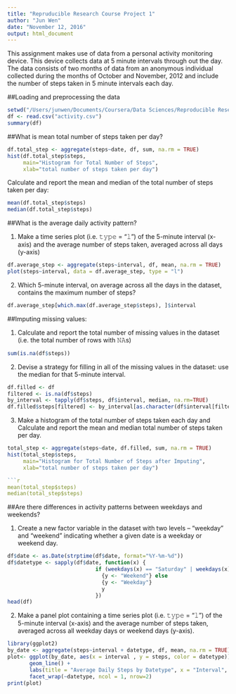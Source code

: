 ```yaml
---
title: "Repruducible Research Course Project 1"
author: "Jun Wen"
date: "November 12, 2016"
output: html_document
---
```


This assignment makes use of data from a personal activity monitoring device. This device collects data at 5 minute intervals through out the day. The data consists of two months of data from an anonymous individual collected during the months of October and November, 2012 and include the number of steps taken in 5 minute intervals each day.

##Loading and preprocessing the data

```r
setwd("/Users/junwen/Documents/Coursera/Data Sciences/Reproducible Research")
df <- read.csv("activity.csv")
summary(df)
```

##What is mean total number of steps taken per day?

```r
df.total_step <- aggregate(steps~date, df, sum, na.rm = TRUE)
hist(df.total_step$steps, 
     main="Histogram for Total Number of Steps", 
     xlab="total number of steps taken per day")
```

Calculate and report the mean and median of the total number of steps taken per day:

```r
mean(df.total_step$steps)
median(df.total_step$steps)
```

##What is the average daily activity pattern?

1. Make a time series plot (i.e. 𝚝𝚢𝚙𝚎 = "𝚕") of the 5-minute interval (x-axis) and the average number of steps taken, averaged across all days (y-axis)

```r
df.average_step <- aggregate(steps~interval, df, mean, na.rm = TRUE)
plot(steps~interval, data = df.average_step, type = "l")
```

2. Which 5-minute interval, on average across all the days in the dataset, contains the maximum number of steps?

```r
df.average_step[which.max(df.average_step$steps), ]$interval
```

##Imputing missing values:

1. Calculate and report the total number of missing values in the dataset (i.e. the total number of rows with 𝙽𝙰s)

```r
sum(is.na(df$steps))
```

2. Devise a strategy for filling in all of the missing values in the dataset: use the median for that 5-minute interval.

```r
df.filled <- df
filtered <- is.na(df$steps)
by_interval <- tapply(df$steps, df$interval, median, na.rm=TRUE)
df.filled$steps[filtered] <- by_interval[as.character(df$interval[filtered])]
```

3. Make a histogram of the total number of steps taken each day and Calculate and report the mean and median total number of steps taken per day.

```r
total_step <- aggregate(steps~date, df.filled, sum, na.rm = TRUE)
hist(total_step$steps, 
     main="Histogram for Total Number of Steps after Imputing", 
     xlab="total number of steps taken per day")

```r
mean(total_step$steps)
median(total_step$steps)
```  

##Are there differences in activity patterns between weekdays and weekends?

1. Create a new factor variable in the dataset with two levels – “weekday” and “weekend” indicating whether a given date is a weekday or weekend day.

```r
df$date <- as.Date(strptime(df$date, format="%Y-%m-%d"))
df$datetype <- sapply(df$date, function(x) {
                            if (weekdays(x) == "Saturday" | weekdays(x) =="Sunday") 
                              {y <- "Weekend"} else 
                              {y <- "Weekday"}
                              y
                            })
head(df)
```


2. Make a panel plot containing a time series plot (i.e. 𝚝𝚢𝚙𝚎 = "𝚕") of the 5-minute interval (x-axis) and the average number of steps taken, averaged across all weekday days or weekend days (y-axis).

```r
library(ggplot2)
by_date <- aggregate(steps~interval + datetype, df, mean, na.rm = TRUE)
plot<- ggplot(by_date, aes(x = interval , y = steps, color = datetype)) +
       geom_line() +
       labs(title = "Average Daily Steps by Datetype", x = "Interval", y = "Average number of Steps") +
       facet_wrap(~datetype, ncol = 1, nrow=2)
print(plot)
```
